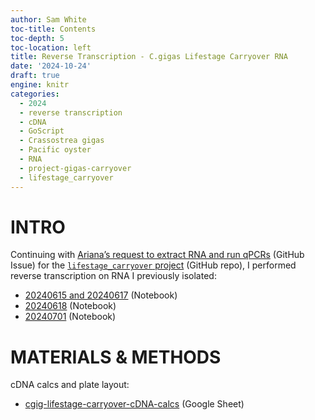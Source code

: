 ```yaml
---
author: Sam White
toc-title: Contents
toc-depth: 5
toc-location: left
title: Reverse Transcription - C.gigas Lifestage Carryover RNA
date: '2024-10-24'
draft: true
engine: knitr
categories: 
  - 2024
  - reverse transcription
  - cDNA
  - GoScript
  - Crassostrea gigas
  - Pacific oyster
  - RNA
  - project-gigas-carryover
  - lifestage_carryover
---
```

# INTRO
Continuing with [Ariana's request to extract RNA and run qPCRs](https://github.com/RobertsLab/resources/issues/1891) (GitHub Issue) for the [`lifestage_carryover` project](https://github.com/RobertsLab/project-gigas-carryover/tree/main/lifestage_carryover) (GitHub repo), I performed reverse transcription on RNA I previously isolated:

- [20240615 and 20240617](../2024-06-17-RNA-Quantification---C.gigas-RNA-Lifestage-Carryover-from-20240615-and-20240617/index.qmd) (Notebook)
- [20240618](../2024-06-18-RNA-Isolation-and-Quantification---C.gigas-Lifestage-Carryover-Seed-Juvenile-and-Adult/index.qmd) (Notebook)
- [20240701](../2024-07-01-RNA-Isolation-and-Quantification---C.gigas-Lifestage-Carryover-Seed-Juvenile-and-Adult/index.qmd) (Notebook)


# MATERIALS & METHODS

cDNA calcs and plate layout:

- [cgig-lifestage-carryover-cDNA-calcs](https://docs.google.com/spreadsheets/d/1m7nn7cTXrRHMMGzz9npPGa04huvve6Xm0wofIGpzGws/edit?usp=sharing) (Google Sheet)